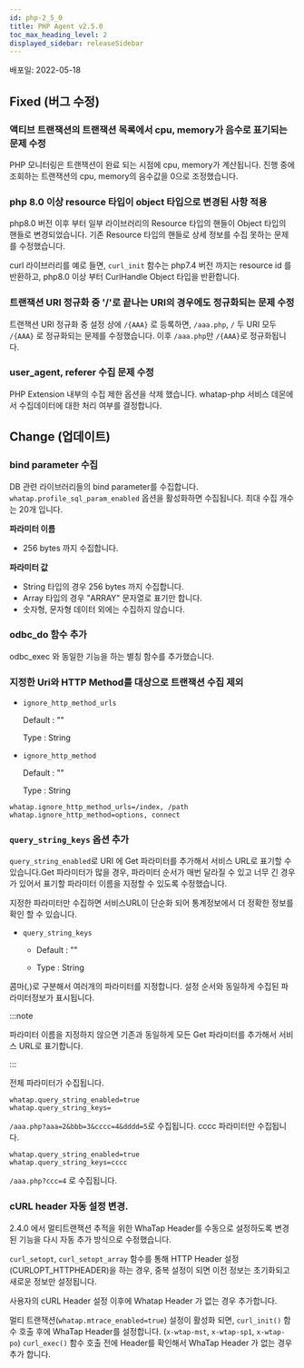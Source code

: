```yaml
---
id: php-2_5_0
title: PHP Agent v2.5.0
toc_max_heading_level: 2
displayed_sidebar: releaseSidebar
---
```



배포일: 2022-05-18

## Fixed (버그 수정)

### 액티브 트랜잭션의 트랜잭션 목록에서 cpu, memory가 음수로 표기되는 문제 수정

PHP 모니터링은 트랜잭션이 완료 되는 시점에 cpu, memory가 계산됩니다. 진행 중에 조회하는 트랜잭션의 cpu, memory의 음수값을 0으로 조정했습니다.

### php 8.0 이상 resource 타입이 object 타입으로 변경된 사항 적용

php8.0 버전 이후 부터 일부 라이브러리의 Resource 타입의 핸들이 Object 타입의 핸들로 변경되었습니다. 기존 Resource 타입의 핸들로 상세 정보를 수집 못하는 문제를 수정했습니다. 

curl 라이브러리를 예로 들면, `curl_init` 함수는 php7.4 버전 까지는 resource id 를 반환하고, php8.0 이상 부터 CurlHandle Object 타입을 반환합니다. 

### 트랜잭션 URI 정규화 중 '/'로 끝나는 URI의 경우에도 정규화되는 문제 수정

트랜잭션 URI 정규화 중 설정 상에 `/{AAA}` 로 등록하면, `/aaa.php`, `/` 두 URI 모두 `/{AAA}` 로 정규화되는 문제를 수정했습니다. 이후 `/aaa.php`만 `/{AAA}`로 정규화됩니다.

### user_agent, referer 수집 문제 수정

PHP Extension 내부의 수집 제한 옵션을 삭제 했습니다. whatap-php 서비스 데몬에서 수집데이터에 대한 처리 여부를 결정합니다.

## Change (업데이트)

### bind parameter 수집

DB 관련 라이브러리들의 bind parameter를 수집합니다. `whatap.profile_sql_param_enabled` 옵션을 활성화하면 수집됩니다. 최대 수집 개수는 20개 입니다. 

**파라미터 이름**

* 256 bytes 까지 수집합니다. 

**파라미터 값**

* String 타입의 경우 256 bytes 까지 수집합니다.
* Array 타입의 경우 "ARRAY" 문자열로 표기만 합니다. 
* 숫자형, 문자형 데이터 외에는 수집하지 않습니다. 

### odbc_do 함수 추가 
odbc_exec 와 동일한 기능을 하는 별칭 함수를 추가했습니다. 

### 지정한 Uri와 HTTP Method를 대상으로 트랜잭션 수집 제외

* `ignore_http_method_urls`

  Default : ""  

  Type : String

* `ignore_http_method`

  Default : ""

  Type : String

```
whatap.ignore_http_method_urls=/index, /path
whatap.ignore_http_method=options, connect
```

### `query_string_keys` 옵션 추가

`query_string_enabled`로 URI 에 Get 파라미터를 추가해서 서비스 URL로 표기할 수 있습니다.Get 파라미터가 많을 경우, 파라미터 순서가 매번 달라질 수 있고 너무 긴 경우가 있어서 표기할 파라미터 이름을 지정할 수 있도록 수정했습니다.

지정한 파라미터만 수집하면 서비스URL이 단순화 되어 통계정보에서 더 정확한 정보를 확인 할 수 있습니다.

* `query_string_keys`

  * Default : ""

  * Type : String

콤마(,)로 구분해서 여러개의 파라미터를 지정합니다. 설정 순서와 동일하게 수집된 파라미터정보가 표시됩니다. 

:::note

파라미터 이름을 지정하지 않으면 기존과 동일하게 모든 Get 파라미터를 추가해서 서비스 URL로 표기합니다.

:::

전체 파라미터가 수집됩니다. 

```
whatap.query_string_enabled=true
whatap.query_string_keys=
```

`/aaa.php?aaa=2&bbb=3&cccc=4&dddd=5`로 수집됩니다. cccc 파라미터만 수집됩니다. 

```
whatap.query_string_enabled=true
whatap.query_string_keys=cccc
```

`/aaa.php?ccc=4` 로 수집됩니다. 

### cURL header 자동 설정 변경.

2.4.0 에서 멀티트랜잭션 추적을 위한 WhaTap Header를 수동으로 설정하도록 변경된 기능을 다시 자동 추가 방식으로 수정했습니다. 

`curl_setopt`, `curl_setopt_array` 함수를 통해 HTTP Header 설정(CURLOPT_HTTPHEADER)을 하는 경우, 중복 설정이 되면 이전 정보는 초기화되고 새로운 정보만 설정됩니다.

사용자의 cURL Header 설정 이후에 Whatap Header 가 없는 경우 추가합니다. 

멀티 트랜잭션(`whatap.mtrace_enabled=true`) 설정이 활성화 되면, `curl_init()` 함수 호출 후에 WhaTap Header를 설정합니다. (`x-wtap-mst`, `x-wtap-sp1`, `x-wtap-po`) `curl_exec()` 함수 호출 전에 Header를 확인해서 WhaTap Header 가 없는 경우 추가 합니다.
